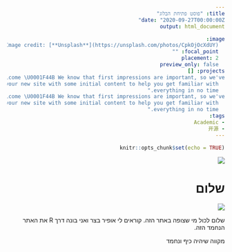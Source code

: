 ```yaml
---
title: "פוסט פתיחת הבלוג"
date: "2020-09-27T00:00:00Z"
output: html_document

image:
  caption: 'Image credit: [**Unsplash**](https://unsplash.com/photos/CpkOjOcXdUY)'
  focal_point: ""
  placement: 2
  preview_only: false
projects: []
subtitle: "Welcome \U0001F44B We know that first impressions are important, so we've
  populated your new site with some initial content to help you get familiar with
  everything in no time."
summary: "Welcome \U0001F44B We know that first impressions are important, so we've
  populated your new site with some initial content to help you get familiar with
  everything in no time."
tags:
- Academic
- 开源
---
```


<html dir="rtl">

```r
knitr::opts_chunk$set(echo = TRUE)
```

![](https://images.unsplash.com/reserve/Af0sF2OS5S5gatqrKzVP_Silhoutte.jpg?ixid=MnwxMjA3fDB8MHxzZWFyY2h8MTF8fHBpY3xlbnwwfHwwfHw%3D&ixlib=rb-1.2.1&w=1000&q=80)


# שלום

![](https://images.unsplash.com/reserve/Af0sF2OS5S5gatqrKzVP_Silhoutte.jpg?ixid=MnwxMjA3fDB8MHxzZWFyY2h8MTF8fHBpY3xlbnwwfHwwfHw%3D&ixlib=rb-1.2.1&w=1000&q=80)

שלום לכול מי שצופה באתר הזה. קוראים לי אופיר בצר ואני בונה דרך 
R 
את האתר הנחמד הזה.

  
מקווה שיהיה כיף ונחמד